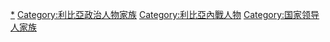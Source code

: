{{Commonscat|Gaddafi family}}

[[Category:穆阿邁爾·格達費|*]]
[[Category:利比亞政治人物家族|Category:利比亞政治人物家族]]
[[Category:利比亞內戰人物|Category:利比亞內戰人物]]
[[Category:国家领导人家族|Category:国家领导人家族]]